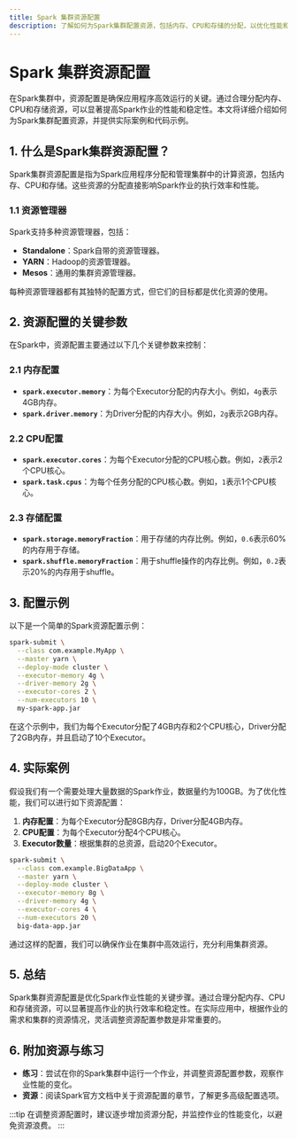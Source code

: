 ```yaml
---
title: Spark 集群资源配置
description: 了解如何为Spark集群配置资源，包括内存、CPU和存储的分配，以优化性能和效率。
---
```


# Spark 集群资源配置

在Spark集群中，资源配置是确保应用程序高效运行的关键。通过合理分配内存、CPU和存储资源，可以显著提高Spark作业的性能和稳定性。本文将详细介绍如何为Spark集群配置资源，并提供实际案例和代码示例。

## 1. 什么是Spark集群资源配置？

Spark集群资源配置是指为Spark应用程序分配和管理集群中的计算资源，包括内存、CPU和存储。这些资源的分配直接影响Spark作业的执行效率和性能。

### 1.1 资源管理器

Spark支持多种资源管理器，包括：

- **Standalone**：Spark自带的资源管理器。
- **YARN**：Hadoop的资源管理器。
- **Mesos**：通用的集群资源管理器。

每种资源管理器都有其独特的配置方式，但它们的目标都是优化资源的使用。

## 2. 资源配置的关键参数

在Spark中，资源配置主要通过以下几个关键参数来控制：

### 2.1 内存配置

- **`spark.executor.memory`**：为每个Executor分配的内存大小。例如，`4g`表示4GB内存。
- **`spark.driver.memory`**：为Driver分配的内存大小。例如，`2g`表示2GB内存。

### 2.2 CPU配置

- **`spark.executor.cores`**：为每个Executor分配的CPU核心数。例如，`2`表示2个CPU核心。
- **`spark.task.cpus`**：为每个任务分配的CPU核心数。例如，`1`表示1个CPU核心。

### 2.3 存储配置

- **`spark.storage.memoryFraction`**：用于存储的内存比例。例如，`0.6`表示60%的内存用于存储。
- **`spark.shuffle.memoryFraction`**：用于shuffle操作的内存比例。例如，`0.2`表示20%的内存用于shuffle。

## 3. 配置示例

以下是一个简单的Spark资源配置示例：

```bash
spark-submit \
  --class com.example.MyApp \
  --master yarn \
  --deploy-mode cluster \
  --executor-memory 4g \
  --driver-memory 2g \
  --executor-cores 2 \
  --num-executors 10 \
  my-spark-app.jar
```

在这个示例中，我们为每个Executor分配了4GB内存和2个CPU核心，Driver分配了2GB内存，并且启动了10个Executor。

## 4. 实际案例

假设我们有一个需要处理大量数据的Spark作业，数据量约为100GB。为了优化性能，我们可以进行如下资源配置：

1. **内存配置**：为每个Executor分配8GB内存，Driver分配4GB内存。
2. **CPU配置**：为每个Executor分配4个CPU核心。
3. **Executor数量**：根据集群的总资源，启动20个Executor。

```bash
spark-submit \
  --class com.example.BigDataApp \
  --master yarn \
  --deploy-mode cluster \
  --executor-memory 8g \
  --driver-memory 4g \
  --executor-cores 4 \
  --num-executors 20 \
  big-data-app.jar
```

通过这样的配置，我们可以确保作业在集群中高效运行，充分利用集群资源。

## 5. 总结

Spark集群资源配置是优化Spark作业性能的关键步骤。通过合理分配内存、CPU和存储资源，可以显著提高作业的执行效率和稳定性。在实际应用中，根据作业的需求和集群的资源情况，灵活调整资源配置参数是非常重要的。

## 6. 附加资源与练习

- **练习**：尝试在你的Spark集群中运行一个作业，并调整资源配置参数，观察作业性能的变化。
- **资源**：阅读Spark官方文档中关于资源配置的章节，了解更多高级配置选项。

:::tip
在调整资源配置时，建议逐步增加资源分配，并监控作业的性能变化，以避免资源浪费。
:::